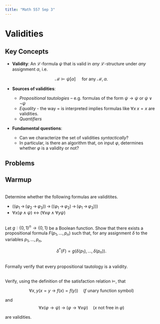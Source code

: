 ```yaml
---
title: "Math 557 Sep 3"
---
```


# Validities

## Key Concepts

- **Validity**: An $\mathcal{L}$-formula $\psi$ that is valid in *any* $\mathcal{L}$-structure under *any* assignment $\alpha$, i.e.

$$\mathcal{M} \models \psi[\alpha] \quad \text{ for any } \mathcal{M}, \alpha.$$


- **Sources of validities**: 
    - *Propositional tautologies* – e.g. formulas of the form $\psi \to \psi$ or $\psi \vee \neg \psi$
    - *Equality* - the way $=$ is interpreted implies formulas like $\forall x \; x=x$ are validities.  
    - *Quantifiers* 

- **Fundamental questions**: 

    - Can we characterize the set of validities *syntactically*?
    - In particular, is there an algorithm that, on input $\varphi$, determines whether $\varphi$ is a validity or not?




## Problems


::: {#exr-}
## Warmup
\
Determine whether the following formulas are validitites.

- $((\varphi_1 \, \to \, (\varphi_2 \, \to \, \varphi_3)) \, \to \, ((\varphi_1 \, \to \, \varphi_2) \, \to \, (\varphi_1 \, \to \, \varphi_3)))$
- $\forall x (\varphi \wedge \psi) \: \leftrightarrow \: (\forall x \varphi \wedge \forall y \psi)$ 
:::


::: {#exr-}
\
Let $g ∶ \{0, 1\}^n → \{0, 1\}$ be a Boolean function. Show that there exists a propositional formula $F(p_1, \dots, p_n)$ such that, for any assignment $\delta$ to the variables $p_1, \dots, p_n$, 

$$\delta^*(F) = g(\delta(p_1), \dots, \delta(p_n)).$$
:::


:::{#exr-}
\
Formally verify that every propositional tautology is a validity.
:::



:::{#exr-}
\
Verify, using the definition of the satisfaction relation $\models$, that

$$\forall x,y (x = y \: \to \: f(x)=f(y)) \quad (\text{$f$ unary function symbol})$$

and
$$\forall x ( \varphi \to \psi) \; \to \; (\varphi \to \forall x \psi) \quad (\text{$x$ not free in $\varphi$})$$

are validities.
:::
